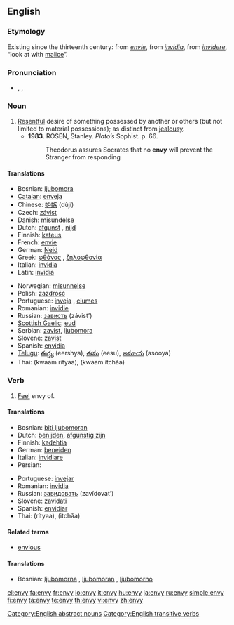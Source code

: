 ==English==

===Etymology===
Existing since the thirteenth century: from {{OF.}} ''[[envie#French|envie]]'', from {{L.}} ''[[invidia#Latin|invidia]]'', from ''[[invidere#Latin|invidere]]'', “look at with [[malice]]”.

===Pronunciation===
* {{UK}} {{enPR|ĕn'vē}}, {{IPA|/ˈɛnviː/}}, {{SAMPA|/"Envi:/}}

===Noun===
{{en-noun|envies|-}}

# [[resentful|Resentful]] desire of something possessed by another or others (but not limited to material possessions); as distinct from [[jealousy]].
#* '''1983'''.  ROSEN, Stanley.  ''Plato’s'' Sophist.  p. 66.
#*: Theodorus assures Socrates that no '''envy''' will prevent the Stranger from responding

====Translations====
{{trans-top|Envy (nounal sense)}}
* Bosnian: [[ljubomora]] {{f}}
* [[Catalan]]: [[enveja]] {{f}}
* Chinese: [[妒嫉]] (dùjí)
* Czech: [[závist]] {{f}}
* Danish: [[misundelse]]
* Dutch: [[afgunst]] {{f}}, [[nijd|nĳd]] {{m}}
* Finnish: [[kateus]] {{m}}
* French: [[envie]] {{f}}
* German: [[Neid]] {{m}}
* Greek: [[φθόνος]] {{m}}, [[ζηλοφθονία]] {{f}}
* Italian: [[invidia]] {{f}}
* Latin: [[invidia]] {{f}}
{{trans-mid}}
* Norwegian: [[misunnelse]]
* Polish: [[zazdrość]] {{f}}
* Portuguese: [[inveja]] {{f}}, [[ciumes]] {{m}}
* Romanian: [[invidie]] {{f}}
* Russian: [[зависть]] (závist’) {{f}}
* [[Scottish Gaelic]]: [[eud]] {{m}}
* Serbian: [[zavist]], [[ljubomora]]
* Slovene: [[zavist]] {{f}}
* Spanish: [[envidia]] {{f}}
* [[Telugu]]: [[ఈర్ష్య]] (eershya), [[ఈసు]] (eesu), [[అసూయ]] (asooya)
* Thai: {{Thai|[[ความริษยา]]}} (kwaam rítyaa), {{Thai|[[ความอิจฉา]]}} (kwaam ìtchăa)
{{trans-bottom}}

===Verb===
{{en-verb|env|i|ed}}

# [[feel|Feel]] envy of.

====Translations====
{{trans-top|Envy (verbal sense)}}
* Bosnian: [[biti ljubomoran]]
* Dutch: [[benijden|benĳden]], [[afgunstig zijn|afgunstig zĳn]]
* Finnish: [[kadehtia]]
* German: [[beneiden]]
* Italian: [[invidiare]]
* Persian: {{fa-Arab|[[حسادت ورزیدن]]}}
{{trans-mid}}
* Portuguese: [[invejar]]
* Romanian: [[invidia]]
* Russian: [[завидовать]] (zavídovat’) {{f}}
* Slovene: [[zavidati]]
* Spanish: [[envidiar]]
* Thai: {{Thai|[[ริษยา]]}} (rítyaa), {{Thai|[[อิจฉา]]}} (ìtchăa)
{{trans-bottom}}

====Related terms====
* [[envious]]

====Translations====
{{trans-top|Translations to be checked}}
* Bosnian: [[ljubomorna]] {{f}}, [[ljubomoran]] {{m}}, [[ljubomorno]] {{n}}
{{trans-mid}}
{{trans-bottom}}

[[Category:English abstract nouns]]
[[Category:English transitive verbs]]

[[el:envy]]
[[fa:envy]]
[[fr:envy]]
[[io:envy]]
[[it:envy]]
[[hu:envy]]
[[ja:envy]]
[[ru:envy]]
[[simple:envy]]
[[fi:envy]]
[[ta:envy]]
[[te:envy]]
[[th:envy]]
[[vi:envy]]
[[zh:envy]]